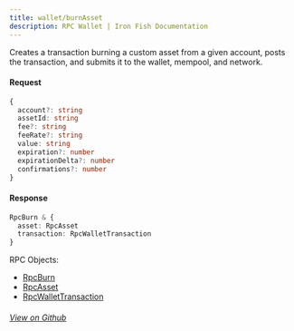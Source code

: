 ```yaml
---
title: wallet/burnAsset
description: RPC Wallet | Iron Fish Documentation
---
```


Creates a transaction burning a custom asset from a given account, posts the transaction, and submits it to the wallet, mempool, and network.

#### Request

```ts
{
  account?: string
  assetId: string
  fee?: string
  feeRate?: string
  value: string
  expiration?: number
  expirationDelta?: number
  confirmations?: number
}
```

#### Response

```ts
RpcBurn & {
  asset: RpcAsset
  transaction: RpcWalletTransaction
}
```

RPC Objects: 
- [RpcBurn](/developers/documentation/rpc/objects/rpcBurn)
- [RpcAsset](/developers/documentation/rpc/objects/rpcAsset)
- [RpcWalletTransaction](/developers/documentation/rpc/objects/rpcWalletTransaction)


###### [View on Github](https://github.com/iron-fish/ironfish/blob/master/ironfish/src/rpc/routes/wallet/burnAsset.ts)

